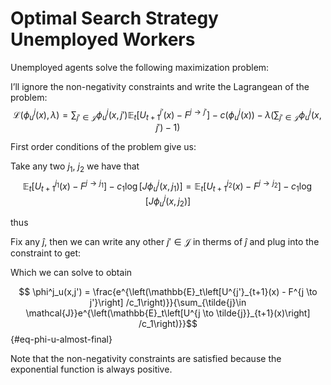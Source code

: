 # Optimal Search Strategy Unemployed Workers {#sec-appendix_search_unemp}

<!-- Fix this derivation to reflext the changes to the model -->
<!-- ! I dont think i need this anymore but keeping it just in case -->

Unemployed agents solve the following maximization problem:
```{=latex}
\begin{align*}
    \max_{\phi^j_u(x)}&\left\{ \sum_{j'\in\mathcal{J}}\phi^j_u(x, j')\mathbb{E}_t\Big[U^{j'}_{t+1}(x) - F^{j \to j'}  \Big] -c(\phi^j_u(x)) \right\} \\ \\
    \text{subject to: } & \sum_{j'\in \mathcal{J}}\phi^j_u(x, j') = 1 \\
    & \hspace{1.1 cm} \phi^j_u(x, j') \geq 0 \qquad \forall j'\in \mathcal{J}
\end{align*}
```

I'll ignore the non-negativity constraints and write the Lagrangean of the problem:
$$\mathcal{L}(\phi^j_u(x), \lambda) =  \sum_{j'\in\mathcal{J}} \phi^j_u(x, j')\mathbb{E}_t\Big[U^{j'}_{t+1}(x) - F^{j \to j'}  \Big] -c(\phi^j_u(x)) - \lambda \left(\sum_{j'\in \mathcal{J}}\phi^j_u(x, j') - 1\right)$$

First order conditions of the problem give us:
```{=latex}
\begin{align*}
  [\phi^j_u(x, j')] &:\quad \mathbb{E}_t\Big[U^{j'}_{t+1}(x) - F^{j \to j'}  \Big] - c_1 - c_1 \log[J \phi^j_u(x, j')] = \lambda \\
  [\lambda] &: \quad \sum_{j'\in \mathcal{J}}\phi^j_u(x, j') = 1
\end{align*}
```

Take any two $j_1$, $j_2$ we have that 
$$\mathbb{E}_t\left[U^{j_1}_{t+1}(x) - F^{j \to j_1}  \right] - c_1 \log[J \phi^j_u(x, j_1)] = \mathbb{E}_t\left[U^{j_2}_{t+1}(x) - F^{j \to j_2}  \right] - c_1 \log[J \phi^j_u(x, j_2)]$$

thus 
```{=latex}
\begin{align*}
  \frac{\mathbb{E}_t\left[U^{j_1}_{t+1}(x) - F^{j \to j_1}\right] - \mathbb{E}_t\left[U^{j_2}_{t+1}(x) - F^{j \to j_2}\right]}{c_1} &= \log\left(\frac{ \phi^j_u(x, j_1)}{ \phi^j_u(x, j_2)}\right) \\ 
  &\implies \quad \frac{ \phi^j_u(x, j_1)}{ \phi^j_u(x, j_2)} = \frac{e^{\left(\mathbb{E}_t\left[U^{j_1}_{t+1}(x) - F^{j \to j_1}\right] /c_1\right)}}{e^{\left(\mathbb{E}_t\left[U^{j_2}_{t+1}(x) - F^{j \to j_2}\right] /c_1\right)}}
\end{align*}
```

Fix any $\hat{j}$, then we can write any other $j'\in\mathcal{J}$ in therms of $\hat{j}$ and plug into the constraint to get:

```{=latex}
\begin{align*}
  \sum_{j'\in \mathcal{J}}\phi^j_u(x, j') &= \sum_{j'\in \mathcal{J}}\frac{e^{\left(\mathbb{E}_t\left[U^{j'}_{t+1}(x) - F^{j \to j'}\right] /c_1\right)}}{e^{\left(\mathbb{E}_t\left[U^{ \hat{j}}_{t+1}(x) - F^{j \to \hat{j}}\right] /c_1\right)}} \phi^j_u(x, \hat{j})\\  &= \frac{\phi^j_u(x, \hat{j})}{e^{\left(\mathbb{E}_t\left[U^{ \hat{j}}_{t+1}(x) - F^{j \to \hat{j}}\right] /c_1\right)}} \sum_{j\in \mathcal{J}}e^{\left(\mathbb{E}_t\left[U^{j'}_{t+1}(x) - F^{j \to j'}\right] /c_1\right)} = 1
\end{align*}
```

Which we can solve to obtain

$$
  \phi^j_u(x,j') = \frac{e^{\left(\mathbb{E}_t\left[U^{j'}_{t+1}(x) - F^{j \to j'}\right] /c_1\right)}}{\sum_{\tilde{j}\in \mathcal{J}}e^{\left(\mathbb{E}_t\left[U^{j \to \tilde{j}}_{t+1}(x)\right] /c_1\right)}}$${#eq-phi-u-almost-final}

Note that the non-negativity constraints are satisfied because the exponential function is always positive.